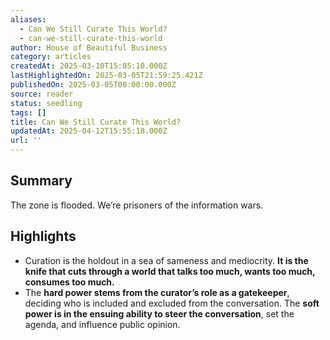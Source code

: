 ```yaml
---
aliases:
  - Can We Still Curate This World?
  - can-we-still-curate-this-world
author: House of Beautiful Business
category: articles
createdAt: 2025-03-10T15:05:10.000Z
lastHighlightedOn: 2025-03-05T21:59:25.421Z
publishedOn: 2025-03-05T00:00:00.000Z
source: reader
status: seedling
tags: []
title: Can We Still Curate This World?
updatedAt: 2025-04-12T15:55:18.000Z
url: ''
---
```

## Summary

The zone is flooded. We’re prisoners of the information wars.

## Highlights

- Curation is the holdout in a sea of sameness and mediocrity. **It is the knife that cuts through a world that talks too much, wants too much, consumes too much.**
- The **hard power stems from the curator’s role as a gatekeeper**, deciding who is included and excluded from the conversation. The **soft power is in the ensuing ability to steer the conversation**, set the agenda, and influence public opinion.
